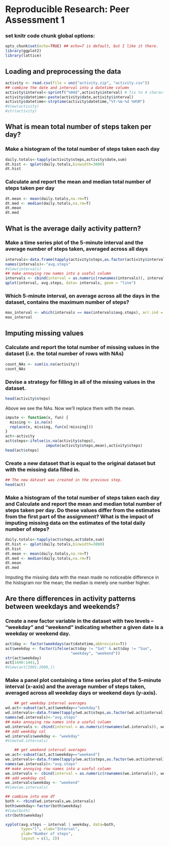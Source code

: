 # Reproducible Research: Peer Assessment 1

### set knitr code chunk global options:
```r
opts_chunk$set(echo=TRUE) ## echo=T is default, but I like it there.
library(ggplot2)
library(lattice)
```

## Loading and preprocessing the data
```r
activity <- read.csv(file = unz("activity.zip", "activity.csv"))
## combine the date and interval into a datetime column
activity$interval<-sprintf("%04d",activity$interval) # fix to 4 characters 
activity$datetime<-paste(activity$date,activity$interval)
activity$datetime<-strptime(activity$datetime,"%Y-%m-%d %H%M")
#View(activity)
#str(activity)
```

## What is mean total number of steps taken per day?
### Make a histogram of the total number of steps taken each day
```r
daily.totals<-tapply(activity$steps,activity$date,sum)
dt.hist <- qplot(daily.totals,binwidth=3000)
dt.hist
```

### Calculate and report the mean and median total number of steps taken per day
```r
dt.mean <- mean(daily.totals,na.rm=T)
dt.med <- median(daily.totals,na.rm=T)
dt.mean
dt.med
```

## What is the average daily activity pattern?

### Make a time series plot of the 5-minute interval and the average number of steps taken, averaged across all days
```r
intervals<-data.frame(tapply(activity$steps,as.factor(activity$interval),mean,na.rm=T))
names(intervals)<-"avg.steps"
#View(intervals)
## make annoying row names into a useful column
intervals <- cbind(interval = as.numeric(rownames(intervals)), intervals)
qplot(interval, avg.steps, data= intervals, geom = "line")
```

### Which 5-minute interval, on average across all the days in the dataset, contains the maximum number of steps?
```r
max_interval <- which(intervals == max(intervals$avg.steps), arr.ind = TRUE)
max_interval
```


## Imputing missing values

### Calculate and report the total number of missing values in the dataset (i.e. the total number of rows with NAs)
```r
count_NAs <- sum(is.na(activity))
count_NAs
```

### Devise a strategy for filling in all of the missing values in the dataset.
```r
head(activity$steps)
```
Above we see the NAs.
Now we'll replace them with the mean.
```r
impute <- function(x, fun) {
  missing <- is.na(x)
  replace(x, missing, fun(x[!missing]))
}
act<-activity
act$steps<-ifelse(is.na(activity$steps),
                  impute(activity$steps,mean),activity$steps)
head(act$steps)
```

### Create a new dataset that is equal to the original dataset but with the missing data filled in.
```r
## The new dataset was created in the previous step.
head(act)
```

### Make a histogram of the total number of steps taken each day and Calculate and report the mean and median total number of steps taken per day. Do these values differ from the estimates from the first part of the assignment? What is the impact of imputing missing data on the estimates of the total daily number of steps?
```r
daily.totals<-tapply(act$steps,act$date,sum)
dt.hist <- qplot(daily.totals,binwidth=3000)
dt.hist
dt.mean <- mean(daily.totals,na.rm=T)
dt.med <- median(daily.totals,na.rm=T)
dt.mean
dt.med
```
Imputing the missing data with the mean made no noticeable difference in the histogram nor the mean; the median is merely one number higher.

## Are there differences in activity patterns between weekdays and weekends?

### Create a new factor variable in the dataset with two levels – “weekday” and “weekend” indicating whether a given date is a weekday or weekend day.
```r
act$day <- factor(weekdays(act$datetime,abbreviate=T))
act$weekday <- factor(ifelse(act$day != "Sat" & act$day != "Sun",
                             "weekday", "weekend"))
str(act$weekday)
act[1440:1441,]
#View(act[1001:2000,])
````

### Make a panel plot containing a time series plot of the 5-minute interval (x-axis) and the average number of steps taken, averaged across all weekday days or weekend days (y-axis).
```r
    ## get weekday interval averages
wd.act<-subset(act,act$weekday=="weekday")
wd.intervals<-data.frame(tapply(wd.act$steps,as.factor(wd.act$interval),mean,na.rm=T))
names(wd.intervals)<-"avg.steps"
## make annoying row names into a useful column
wd.intervals <- cbind(interval = as.numeric(rownames(wd.intervals)), wd.intervals)
## add weekday col
wd.intervals$weekday <- "weekday"
#View(wd.intervals)

    ## get weekend interval averages
we.act<-subset(act,act$weekday=="weekend")
we.intervals<-data.frame(tapply(we.act$steps,as.factor(we.act$interval),mean,na.rm=T))
names(we.intervals)<-"avg.steps"
## make annoying row names into a useful column
we.intervals <- cbind(interval = as.numeric(rownames(we.intervals)), we.intervals)
## add weekday col
we.intervals$weekday <- "weekend"
#View(we.intervals)

## combine into one df
both <- rbind(wd.intervals,we.intervals)
both$weekday<-factor(both$weekday)
#View(both)
str(both$weekday)

xyplot(avg.steps ~ interval | weekday, data=both,
       type="l", xlab="Interval",
       ylab="Number of steps",
       layout = c(1, 2))
````